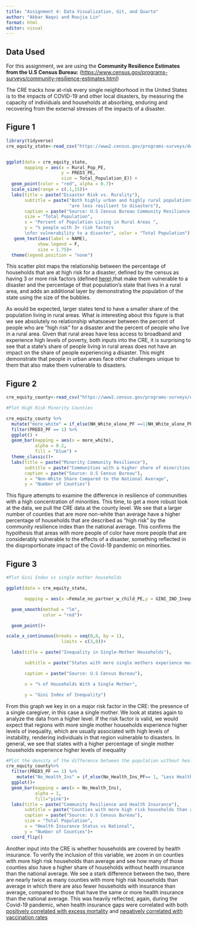 ```yaml
---
title: "Assignment 4: Data Visualization, Git, and Quarto"
author: "Akbar Naqvi and Roujia Lin"
format: html
editor: visual
---
```


## Data Used

For this assignment, we are using the **Community Resilience Estimates from the U.S Census Bureau:** (<https://www.census.gov/programs-surveys/community-resilience-estimates.html>)

The CRE tracks how at-risk every single neighborhood in the United States is to the impacts of COVID-19 and other local disasters, by measuring the capacity of individuals and households at absorbing, enduring and recovering from the external stresses of the impacts of a disaster.

## Figure 1

```r

library(tidyverse)
cre_equity_state<-read_csv("https://www2.census.gov/programs-surveys/demo/datasets/community-resilience/2019/CRE_Equity_State_19.csv")


ggplot(data = cre_equity_state,
       mapping = aes(x = Rural_Pop_PE,
                     y = PRED3_PE,
                     size = Total_Population_E)) + 
  geom_point(color = "red", alpha = 0.7)+
  scale_size(range = c(.1,15))+
  labs(title = paste("Disaster Risk vs. Rurality"),
       subtitle = paste("Both highly urban and highly rural populations can be vulnerable to disasters",
                        "are less resilient to disasters"),
       caption = paste("Source: U.S Census Bureau Community Resilience Estimates"),
       size = "Total Population",
       x = "Percent of Population Living in Rural Areas ",
       y = "% people with 3+ risk factors
       \nfor vulnerability to a disaster", color = "Total Population") +
   geom_text(aes(label = NAME), 
            show.legend = F,
            size = 1.75)+
  theme(legend.position = "none")


```

This scatter plot maps the relationship between the percentage of households that are at high risk for a disaster, defined by the census as having 3 or more risk factors (defined [here](https://www.census.gov/programs-surveys/community-resilience-estimates/technical-documentation/methodology.html)),that make them vulnerable to a disaster and the percentage of that population's state that lives in a rural area, and adds an additional layer by demonstrating the population of the state using the size of the bubbles.

As would be expected, larger states tend to have a smaller share of the population living in rural areas. What is interesting about this figure is that we see absolutely no relationship whatsoever between the percent of people who are "high risk" for a disaster and the percent of people who live in a rural area. Given that rural areas have less access to broadband and experience high levels of poverty, both inputs into the CRE, it is surprising to see that a state's share of people living in rural areas does not have an impact on the share of people experiencing a disaster. This might demonstrate that people in urban areas face other challenges unique to them that also make them vulnerable to disasters.

## Figure 2

```r


cre_equity_county<-read_csv("https://www2.census.gov/programs-surveys/demo/datasets/community-resilience/2019/CRE_Equity_County_19.csv")

#Plot High Risk Minority Counties

cre_equity_county %>%
  mutate("more_white" = if_else(NH_White_alone_PF ==1|NH_White_alone_PF == 0 , "Less Non-White", "More Non_White")) %>%
  filter(PRED3_PF == 1) %>%
  ggplot() +
  geom_bar(mapping = aes(x = more_white), 
           alpha = 0.2,
           fill = "blue") +
  theme_classic()+
  labs(title = paste("Minority Community Resilience"),
       subtitle = paste("Communities with a higher share of minorities are less resilient than those with a lower share"),
       caption = paste("Source: U.S Census Bureau"),
       x = "Non-White Share Compared to the National Average",
       y = "Number of Counties")


```

This figure attempts to examine the difference in resilience of communities with a high concentration of minorities. This time, to get a more robust look at the data, we pull the CRE data at the county level. We see that a larger number of counties that are more non-white than average have a higher percentage of households that are described as "high risk" by the community resilience index than the national average. This confirms the hypothesis that areas with more people of color have more people that are considerably vulnerable to the effects of a disaster, something reflected in the disproportionate impact of the Covid-19 pandemic on minorities.

## Figure 3

```r



#Plot Gini Index vs single mother households

ggplot(data = cre_equity_state,

       mapping = aes(x =Female_no_partner_w_child_PE,y = GINI_IND_Inequality_E))+

  geom_smooth(method = "lm",
              color = "red")+

  geom_point()+

scale_x_continuous(breaks = seq(0,8, by = 1), 
                     limits = c(3,8))+

  labs(title = paste("Inequality in Single-Mother Households"),

       subtitle = paste("States with more single mothers experience more inequality"),

       caption = paste("Source: U.S Census Bureau"),

       x = "% of Households With a Single Mother",

       y = "Gini Index of Inequality")

```

From this graph we key in on a major risk factor in the CRE: the presence of a single caregiver, in this case a single mother. We look at states again to analyze the data from a higher level. If the risk factor is valid, we would expect that regions with more single mother households experience higher levels of inequality, which are usually associated with high levels of instability, rendering individuals in that region vulnerable to disasters. In general, we see that states with a higher percentage of single mother households experience higher levels of inequality

```r

#Plot the density of the difference between the population without health insurance and national estimate 
cre_equity_county%>%
  filter(PRED3_PF == 1) %>%
    mutate("No_Health_Ins" = if_else(No_Health_Ins_PF== 1, "Less Health Insurance", "More Health Insurance")) %>%
  ggplot()+
  geom_bar(mapping = aes(x = No_Health_Ins), 
           alpha = 1,
           fill="pink")+ 
  labs(title = paste("Community Resilience and Health Insurance"),
       subtitle = paste("Counties with more high risk households than average have more people without health insurance than average"), 
       caption = paste("Source: U.S Census Bureau"), 
       size = "Total Population", 
       x = "Health Insurance Status vs National", 
       y = "Number of Counties")+
  coord_flip()

```

Another input into the CRE is whether households are covered by health insurance. To verify the inclusion of this variable, we zoom in on counties with more high risk households than average and see how many of those counties also have a higher share of households without health insurance than the national average. We see a stark difference between the two, there are nearly twice as many counties with more high risk households than average in which there are also fewer households with insurance than average, compared to those that have the same or more health insurance than the national average. This was heavily reflected, again, during the Covid-19 pandemic, when health insurance gaps were correlated with both [positively correlated with excess mortality](https://www.whitehouse.gov/cea/written-materials/2022/07/12/excess-mortality-during-the-pandemic-the-role-of-health-insurance/) and [negatively correlated with vaccination rates](https://www.kff.org/coronavirus-covid-19/poll-finding/kff-covid-19-vaccine-monitor-profile-of-the-unvaccinated/)
